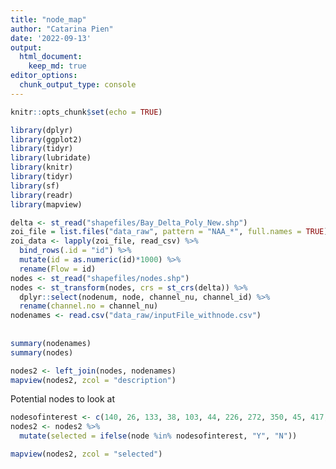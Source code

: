 ```yaml
---
title: "node_map"
author: "Catarina Pien"
date: '2022-09-13'
output: 
  html_document:
    keep_md: true
editor_options: 
  chunk_output_type: console
---
```


```r
knitr::opts_chunk$set(echo = TRUE)

library(dplyr)
library(ggplot2)
library(tidyr)
library(lubridate)
library(knitr)
library(tidyr)
library(sf)
library(readr)
library(mapview)
```

```r
delta <- st_read("shapefiles/Bay_Delta_Poly_New.shp")
zoi_file = list.files("data_raw", pattern = "NAA_*", full.names = TRUE)
zoi_data <- lapply(zoi_file, read_csv) %>%
  bind_rows(.id = "id") %>%
  mutate(id = as.numeric(id)*1000) %>%
  rename(Flow = id)
nodes <- st_read("shapefiles/nodes.shp") 
nodes <- st_transform(nodes, crs = st_crs(delta)) %>%
  dplyr::select(nodenum, node, channel_nu, channel_id) %>%
  rename(channel.no = channel_nu)
nodenames <- read.csv("data_raw/inputFile_withnode.csv")
  
  
summary(nodenames)
summary(nodes)
```

```r
nodes2 <- left_join(nodes, nodenames)
mapview(nodes2, zcol = "description")
```
Potential nodes to look at 
```r
nodesofinterest <- c(140, 26, 133, 38, 103, 44, 226, 272, 350, 45, 417, 356, 354, 467, 52, 7)
nodes2 <- nodes2 %>%
  mutate(selected = ifelse(node %in% nodesofinterest, "Y", "N"))
```

```r
mapview(nodes2, zcol = "selected")
```

